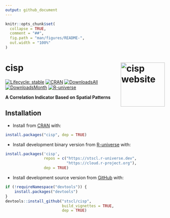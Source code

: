 ```yaml
---
output: github_document
---
```


<!-- README.md is generated from README.Rmd. Please edit that file -->

```r
knitr::opts_chunk$set(
  collapse = TRUE,
  comment = "##",
  fig.path = "man/figures/README-",
  out.width = "100%"
)
```

# cisp <a href="https://stscl.github.io/cisp/"><img src="man/figures/logo.png" align="right" height="139" alt="cisp website" /></a>

<!-- badges: start -->
[![Lifecycle: stable](https://img.shields.io/badge/lifecycle-stable-cyan.svg)](https://lifecycle.r-lib.org/articles/stages.html#experimental)
[![CRAN](https://www.r-pkg.org/badges/version/cisp)](https://CRAN.R-project.org/package=cisp)
[![DownloadsAll](https://badgen.net/cran/dt/cisp?color=orange)](https://CRAN.R-project.org/package=cisp)
[![DownloadsMonth](https://cranlogs.r-pkg.org/badges/cisp)](https://CRAN.R-project.org/package=cisp)
[![R-universe](https://stscl.r-universe.dev/badges/cisp?color=cyan)](https://stscl.r-universe.dev/cisp)
<!-- badges: end -->

**A Correlation Indicator Based on Spatial Patterns**

## Installation

- Install from [CRAN](https://CRAN.R-project.org/package=cisp) with:

``` r
install.packages("cisp", dep = TRUE)
```

- Install development binary version from [R-universe](https://stscl.r-universe.dev/cisp) with:

``` r
install.packages('cisp',
                 repos = c("https://stscl.r-universe.dev",
                           "https://cloud.r-project.org"),
                 dep = TRUE)
```

- Install development source version from [GitHub](https://github.com/stscl/cisp) with:

```r
if (!requireNamespace("devtools")) {
    install.packages("devtools")
}
devtools::install_github("stscl/cisp",
                         build_vignettes = TRUE,
                         dep = TRUE)
```
